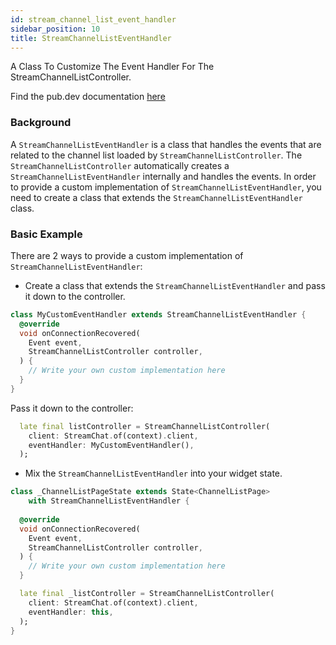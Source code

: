 ```yaml
---
id: stream_channel_list_event_handler
sidebar_position: 10
title: StreamChannelListEventHandler
---
```


A Class To Customize The Event Handler For The StreamChannelListController. 

Find the pub.dev documentation [here](https://pub.dev/documentation/stream_chat_flutter_core/latest/stream_chat_flutter_core/StreamChannelListEventHandler-class.html)

### Background

A `StreamChannelListEventHandler` is a class that handles the events that are related to the channel list loaded by `StreamChannelListController`.
The `StreamChannelListController` automatically creates a `StreamChannelListEventHandler` internally and handles the events. In order to provide a custom
implementation of `StreamChannelListEventHandler`, you need to create a class that extends the `StreamChannelListEventHandler` class.

### Basic Example

There are 2 ways to provide a custom implementation of `StreamChannelListEventHandler`:

* Create a class that extends the `StreamChannelListEventHandler` and pass it down to the controller.

```dart
class MyCustomEventHandler extends StreamChannelListEventHandler {
  @override
  void onConnectionRecovered(
    Event event,
    StreamChannelListController controller,
  ) {
    // Write your own custom implementation here
  }
}
```

Pass it down to the controller:

```dart
  late final listController = StreamChannelListController(
    client: StreamChat.of(context).client,
    eventHandler: MyCustomEventHandler(),
  );
```

* Mix the `StreamChannelListEventHandler` into your widget state.

```dart
class _ChannelListPageState extends State<ChannelListPage>
    with StreamChannelListEventHandler {
  
  @override
  void onConnectionRecovered(
    Event event,
    StreamChannelListController controller,
  ) {
    // Write your own custom implementation here
  }

  late final _listController = StreamChannelListController(
    client: StreamChat.of(context).client,
    eventHandler: this,
  );
}
```

